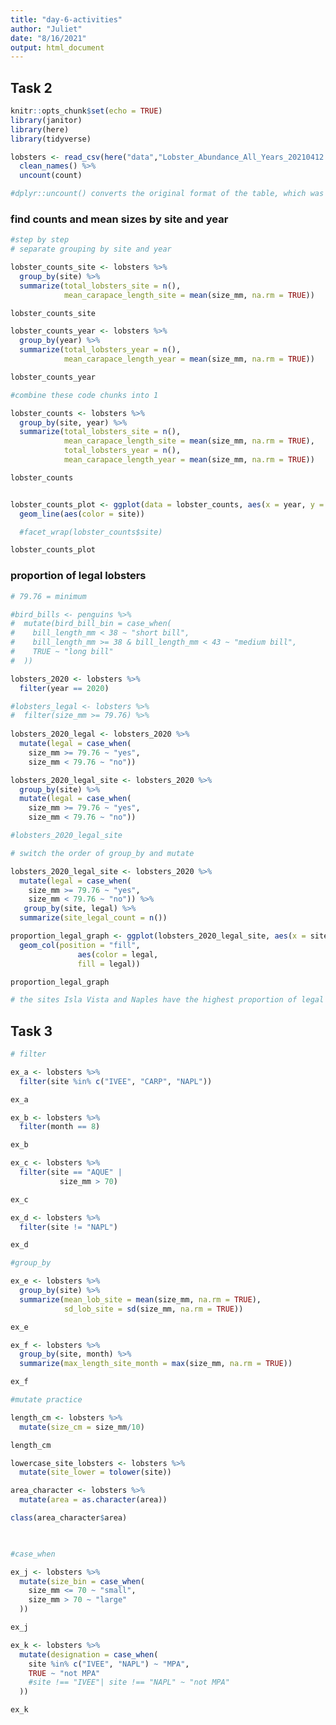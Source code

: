 ```yaml
---
title: "day-6-activities"
author: "Juliet"
date: "8/16/2021"
output: html_document
---
```

## Task 2

```r
knitr::opts_chunk$set(echo = TRUE)
library(janitor)
library(here)
library(tidyverse)
```

```r
lobsters <- read_csv(here("data","Lobster_Abundance_All_Years_20210412.csv"), na = c("-99999", "")) %>% 
  clean_names() %>% 
  uncount(count)

#dplyr::uncount() converts the original format of the table, which was a frequency table, to a case table, which shows each obs as a row and therefore is tidy
```

### find counts and mean sizes by site and year
```r

#step by step
# separate grouping by site and year

lobster_counts_site <- lobsters %>% 
  group_by(site) %>% 
  summarize(total_lobsters_site = n(),
            mean_carapace_length_site = mean(size_mm, na.rm = TRUE))

lobster_counts_site

lobster_counts_year <- lobsters %>% 
  group_by(year) %>% 
  summarize(total_lobsters_year = n(),
            mean_carapace_length_year = mean(size_mm, na.rm = TRUE))

lobster_counts_year

#combine these code chunks into 1

lobster_counts <- lobsters %>% 
  group_by(site, year) %>% 
  summarize(total_lobsters_site = n(),
            mean_carapace_length_site = mean(size_mm, na.rm = TRUE),
            total_lobsters_year = n(),
            mean_carapace_length_year = mean(size_mm, na.rm = TRUE))

lobster_counts


lobster_counts_plot <- ggplot(data = lobster_counts, aes(x = year, y = total_lobsters_site)) +
  geom_line(aes(color = site))

  #facet_wrap(lobster_counts$site)

lobster_counts_plot


```
### proportion of legal lobsters

```r
# 79.76 = minimum

#bird_bills <- penguins %>% 
#  mutate(bird_bill_bin = case_when(
#    bill_length_mm < 38 ~ "short bill",
#    bill_length_mm >= 38 & bill_length_mm < 43 ~ "medium bill",
#    TRUE ~ "long bill"
#  ))

lobsters_2020 <- lobsters %>% 
  filter(year == 2020)

#lobsters_legal <- lobsters %>% 
#  filter(size_mm >= 79.76) %>% 
  
lobsters_2020_legal <- lobsters_2020 %>% 
  mutate(legal = case_when(
    size_mm >= 79.76 ~ "yes",
    size_mm < 79.76 ~ "no"))

lobsters_2020_legal_site <- lobsters_2020 %>% 
  group_by(site) %>% 
  mutate(legal = case_when(
    size_mm >= 79.76 ~ "yes",
    size_mm < 79.76 ~ "no"))

#lobsters_2020_legal_site

# switch the order of group_by and mutate

lobsters_2020_legal_site <- lobsters_2020 %>% 
  mutate(legal = case_when(
    size_mm >= 79.76 ~ "yes",
    size_mm < 79.76 ~ "no")) %>% 
   group_by(site, legal) %>% 
  summarize(site_legal_count = n())

proportion_legal_graph <- ggplot(lobsters_2020_legal_site, aes(x = site, y = site_legal_count)) +
  geom_col(position = "fill",
               aes(color = legal,
               fill = legal))

proportion_legal_graph

# the sites Isla Vista and Naples have the highest proportion of legal lobsters in 2020. I think this is the case because they are MPA's and therefore the lobsters have the most opportunity to grow larger with limited fishing and disturbance.
```

## Task 3

```r
# filter

ex_a <- lobsters %>% 
  filter(site %in% c("IVEE", "CARP", "NAPL"))

ex_a

ex_b <- lobsters %>% 
  filter(month == 8)

ex_b

ex_c <- lobsters %>% 
  filter(site == "AQUE" |
           size_mm > 70)

ex_c

ex_d <- lobsters %>% 
  filter(site != "NAPL")

ex_d
```


```r
#group_by

ex_e <- lobsters %>% 
  group_by(site) %>% 
  summarize(mean_lob_site = mean(size_mm, na.rm = TRUE),
            sd_lob_site = sd(size_mm, na.rm = TRUE))

ex_e

ex_f <- lobsters %>% 
  group_by(site, month) %>% 
  summarize(max_length_site_month = max(size_mm, na.rm = TRUE))

ex_f

```

```r
#mutate practice

length_cm <- lobsters %>% 
  mutate(size_cm = size_mm/10)

length_cm

lowercase_site_lobsters <- lobsters %>%
  mutate(site_lower = tolower(site))

area_character <- lobsters %>% 
  mutate(area = as.character(area))

class(area_character$area)

  
```


```r
#case_when

ex_j <- lobsters %>% 
  mutate(size_bin = case_when(
    size_mm <= 70 ~ "small",
    size_mm > 70 ~ "large"
  ))

ex_j

ex_k <- lobsters %>% 
  mutate(designation = case_when(
    site %in% c("IVEE", "NAPL") ~ "MPA",
    TRUE ~ "not MPA"
    #site !== "IVEE"| site !== "NAPL" ~ "not MPA"
  ))

ex_k
```




















